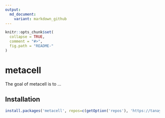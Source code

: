 ```yaml
---
output:
  md_document:
    variant: markdown_github
---
```


```r
knitr::opts_chunk$set(
  collapse = TRUE,
  comment = "#>",
  fig.path = "README-"
)
```

# metacell

The goal of metacell is to ...

## Installation

```r
install.packages('metacell', repos=c(getOption('repos'), 'https://tanaylab.bitbucket.io/repo'))
```


